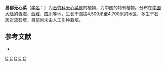 {{Speciesbox
| taxon = Arenaria(植物) chamdoensis
| binomial_authority = [[吴征镒|C. Y. Wu]] ex L. H. Zhou
}}

'''昌都无心菜'''（[[学名|学名]]：{{lang|la|''Arenaria chamdoensis''}}）为[[石竹科|石竹科]][[无心菜属|无心菜属]]的植物，为中国的特有植物。分布在[[中国大陆|中国大陆]]的[[青海|青海]]、[[西藏|西藏]]、[[四川|四川]]等地，生长于海拔4,500米至4,700米的地区，多生于石灰岩流石坡，目前尚未由人工引种栽培。

== 参考文献 ==
<div class="references-small">
* {{cite web| url =http://www.bioinfo.cn/db05/KmzwSpecies.php?action=view&id=3635| title =昌都无心菜| work =《中国高等植物数据库全库》| publisher =中国科学院微生物研究所| author =昆明植物研究所| accessdate =2009-02-24| deadurl =yes| archiveurl =https://web.archive.org/web/20160305070246/http://www.bioinfo.cn/db05/KmzwSpecies.php?action=view&id=3635| archivedate =2016-03-05}}
</div>
{{Taxonbar|from=Q11087652}}

[[Category:无心菜属|C]]
[[Category:中国特有植物|C]]
[[Category:青海植物|C]]
[[Category:西藏植物|C]]
[[Category:四川植物|C]]